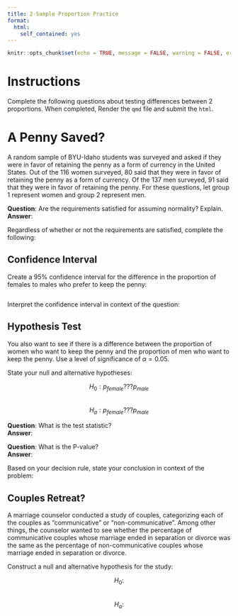 ```yaml
---
title: 2-Sample Proportion Practice
format:
  html:
    self_contained: yes
---
```

```r
knitr::opts_chunk$set(echo = TRUE, message = FALSE, warning = FALSE, error = TRUE)
```


# Instructions

Complete the following questions about testing differences between 2 proportions.  When completed, Render the `qmd` file and submit the `html`.

# A Penny Saved?

A random sample of BYU-Idaho students was surveyed and asked if they were in favor of retaining the penny as a form of currency in the United States. Out of the 116 women surveyed, 80 said that they were in favor of retaining the penny as a form of currency. Of the 137 men surveyed, 91 said that they were in favor of retaining the penny. For these questions, let group 1 represent women and group 2 represent men. 

__Question__:  Are the requirements satisfied for assuming normality?  Explain.  
__Answer__:  


Regardless of whether or not the requirements are satisfied, complete the following:

## Confidence Interval

Create a 95\% confidence interval for the difference in the proportion of females to males who prefer to keep the penny:

```r

```

Interpret the confidence interval in context of the question:  


## Hypothesis Test

You also want to see if there is a difference between the proportion of women who want to keep the penny and the proportion of men who want to keep the penny. Use a level of significance of $\alpha = 0.05$.

State your null and alternative hypotheses:  

$$H_0: p_{female}???p_{male}$$  
$$H_a: p_{female}???p_{male}$$  

__Question__:  What is the test statistic?  
__Answer__:  


__Question__:  What is the P-value?  
__Answer__:  


Based on your decision rule, state your conclusion in context of the problem:  


## Couples Retreat?

A marriage counselor conducted a study of couples, categorizing each of the couples as "communicative" or "non-communicative". Among other things, the counselor wanted to see whether the percentage of communicative couples whose marriage ended in separation or divorce was the same as the percentage of non-communicative couples whose marriage ended in separation or divorce. 

Construct a null and alternative hypothesis for the study:

$$H_0: $$  
$$H_a: $$  


